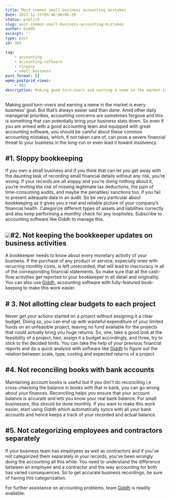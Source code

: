```yaml
---
title: Most common small business accounting mistakes
date: 2017-12-15T09:46:00+05:30
status: publish
slug: most-common-small-business-accounting-mistakes
author: Giddh
excerpt: ''
type: post
id: 364

tag:
    - accounting
    - accounting-software
    - finance
    - small-business
post_format: []
wpmm_postgrid_views:
    - 982
description: Making good turn-overs and earning a name in the market is every business’ goal. But that’s always easier said than done.
---
```

Making good turn-overs and earning a name in the market is every business’ goal. But that’s always easier said than done. Amid other daily managerial priorities, accounting concerns are sometimes forgone and this is something that can potentially bring your business stats down. So even if you are armed with a good accounting team and equipped with great accounting software, you should be careful about these common accounting mistakes, which, if not taken care of, can pose a severe financial threat to your business in the long-run or even lead it toward insolvency.

**\#1. Sloppy bookkeeping**
---------------------------

If you own a small business and if you think that can let you get away with the daunting task of recording small financial details without any risk, you’re wrong. If your records are all sloppy and you’re doing nothing about it, you’re inviting the risk of missing legitimate tax deductions, the pain of time-consuming audits, and maybe the penalties/ sanctions too, if you fail to present adequate data in an audit. So be very particular about bookkeeping as it gives you a real and reliable picture of your company’s financial health. Categorize different types of assets and liabilities correctly and also keep performing a monthly check for any loopholes. Subscribe to accounting software like Giddh to manage this.

<img class="wp-block-image size-large" src = "https://miro.medium.com/max/1536/1*d068J9R0fz2Wi8CopRyJwQ.jpeg" />**\#2. Not keeping the bookkeeper updates on business activities**
------------------------------------------------------------------

A bookkeeper needs to know about every monetary activity of your business. If the purchase of any product or service, especially ones with recurring monthly costs, is left unrecorded, that will lead to inaccuracy in all of the corresponding financial statements. So make sure that all the cash-flow activities get reported to your bookkeeper in all detail and originality. You can also use [Giddh](https://giddh.com), accounting software with fully-featured book-keeping to make this work easier.

**\# 3. Not allotting clear budgets to each project**
-----------------------------------------------------

Never get your actions started on a project without assigning it a clear budget. Doing so, you can end up with wasteful expenditure of your limited funds on an unfeasible project, leaving no fund available for the projects that could actually bring you huge returns. So, one, take a good look at the feasibility of a project, two, assign it a budget accordingly, and three, try to stick to the decided limits. You can take the help of your previous financial reports and do a quick analysis with software like [Giddh](https://giddh.com) to figure out the relation between scale, type, costing and expected returns of a project.

**\#4. Not reconciling books with bank accounts**
-------------------------------------------------

Maintaining account books is useful but if you don’t do reconciling i.e cross-checking the balance in books with that in bank, you can go wrong about your finances. Reconciling helps you ensure that your account balance is accurate and lets you know your real bank balance. For small businesses, this should be done monthly. If you want to make this work easier, start using Giddh which automatically syncs with all your bank accounts and hence keeps a track of your recorded and actual balance.

**\#5. Not categorizing employees and contractors separately**
--------------------------------------------------------------

If your business team has employees as well as contractors and if you’ve not categorized them separately in your records, you’ve been wrongly doing the accounting all this while. You need to understand the difference between an employee and a contractor and the way accounting for both has varied consequences. So to get accurate business recordings, be sure of having this categorization.

For further assistance on accounting problems, team [Giddh](https://giddh.com) is readily available.